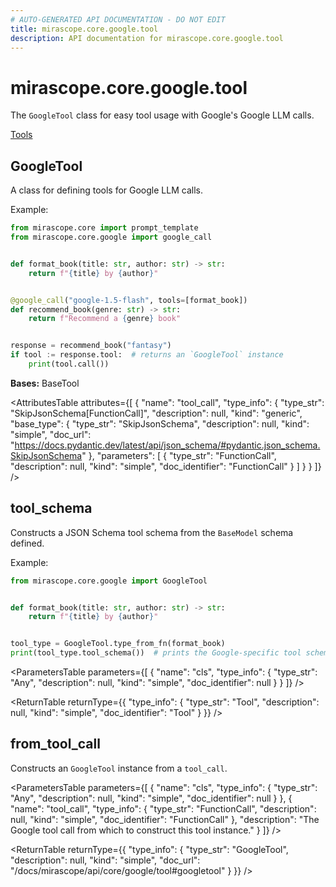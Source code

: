```yaml
---
# AUTO-GENERATED API DOCUMENTATION - DO NOT EDIT
title: mirascope.core.google.tool
description: API documentation for mirascope.core.google.tool
---
```


# mirascope.core.google.tool

The `GoogleTool` class for easy tool usage with Google's Google LLM calls.

<Info title="Usage">

[Tools](/docs/mirascope/learn/tools)

</Info>

## <ApiType type="Class" path="core/google/tool" symbolName="GoogleTool" /> GoogleTool

A class for defining tools for Google LLM calls.

Example:

```python
from mirascope.core import prompt_template
from mirascope.core.google import google_call


def format_book(title: str, author: str) -> str:
    return f"{title} by {author}"


@google_call("google-1.5-flash", tools=[format_book])
def recommend_book(genre: str) -> str:
    return f"Recommend a {genre} book"


response = recommend_book("fantasy")
if tool := response.tool:  # returns an `GoogleTool` instance
    print(tool.call())
```

**Bases:** BaseTool

<AttributesTable
  attributes={[
  {
    "name": "tool_call",
    "type_info": {
      "type_str": "SkipJsonSchema[FunctionCall]",
      "description": null,
      "kind": "generic",
      "base_type": {
        "type_str": "SkipJsonSchema",
        "description": null,
        "kind": "simple",
        "doc_url": "https://docs.pydantic.dev/latest/api/json_schema/#pydantic.json_schema.SkipJsonSchema"
      },
      "parameters": [
        {
          "type_str": "FunctionCall",
          "description": null,
          "kind": "simple",
          "doc_identifier": "FunctionCall"
        }
      ]
    }
  }
]}
/>

## <ApiType type="Function" path="core/google/tool" symbolName="tool_schema" /> tool_schema

Constructs a JSON Schema tool schema from the `BaseModel` schema defined.

Example:
```python
from mirascope.core.google import GoogleTool


def format_book(title: str, author: str) -> str:
    return f"{title} by {author}"


tool_type = GoogleTool.type_from_fn(format_book)
print(tool_type.tool_schema())  # prints the Google-specific tool schema
```

<ParametersTable
  parameters={[
  {
    "name": "cls",
    "type_info": {
      "type_str": "Any",
      "description": null,
      "kind": "simple",
      "doc_identifier": null
    }
  }
]}
/>

<ReturnTable
  returnType={{
  "type_info": {
    "type_str": "Tool",
    "description": null,
    "kind": "simple",
    "doc_identifier": "Tool"
  }
}}
/>


## <ApiType type="Function" path="core/google/tool" symbolName="from_tool_call" /> from_tool_call

Constructs an `GoogleTool` instance from a `tool_call`.

<ParametersTable
  parameters={[
  {
    "name": "cls",
    "type_info": {
      "type_str": "Any",
      "description": null,
      "kind": "simple",
      "doc_identifier": null
    }
  },
  {
    "name": "tool_call",
    "type_info": {
      "type_str": "FunctionCall",
      "description": null,
      "kind": "simple",
      "doc_identifier": "FunctionCall"
    },
    "description": "The Google tool call from which to construct this tool instance."
  }
]}
/>

<ReturnTable
  returnType={{
  "type_info": {
    "type_str": "GoogleTool",
    "description": null,
    "kind": "simple",
    "doc_url": "/docs/mirascope/api/core/google/tool#googletool"
  }
}}
/>



